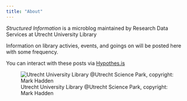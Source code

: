 ```yaml
---
title: "About"
---
```


_Structured Information_ is a microblog maintained by Research Data Services at Utrecht University Library

Information on library activies, events, and goings on will be posted here with some frequency.

You can interact with these posts via [Hypothes.is](https://web.hypothes.is/)


![Utrecht University Library @Utrecht Science Park, copyright: Mark Hadden](https://cdn.archilovers.com/projects/b_730_d55077e241fa430ca25bb6cffd823724.jpg)
